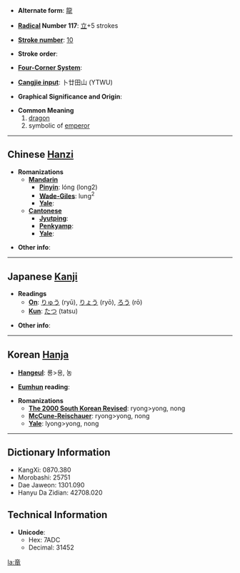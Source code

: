 * '''Alternate form''': [[龍]]

* '''[[Wiktionary:Chinese radical index| Radical]] Number 117''': [[Wiktionary:Chinese radical index 立|立]]+5 strokes

* '''[[Wiktionary:Chinese total strokes index|Stroke number]]''': [[Wiktionary:Chinese total strokes index 10|10]]

* '''Stroke order''': 

* '''[[Wiktionary:Chinese four corner index|Four-Corner System]]''': 

* '''[[Wiktionary:Chinese Cangjie index|Cangjie input]]''': 卜廿田山 (YTWU)

* '''Graphical Significance and Origin''': 

* '''Common Meaning'''
*#[[dragon]]
*# symbolic of [[emperor]]


----

== Chinese [[Hanzi]] ==

* '''Romanizations'''
** '''[[Mandarin]]'''
*** '''[[Pinyin]]''': lóng (long2)
*** '''[[Wade-Giles]]''': lung<sup>2</sup>
*** '''[[Yale]]''': 
** '''[[Cantonese]]'''
*** '''[[Jyutping]]''':
*** '''[[Penkyamp]]''': 
*** '''[[Yale]]''': 

* '''Other info''': 

----

== Japanese [[Kanji]] ==

* '''Readings'''
** '''[[On]]''': [[りゅう]] (ryū), [[りょう]] (ryō), [[ろう]] (rō)
** '''[[Kun]]''': [[たつ]] (tatsu)

* '''Other info''':  

----

== Korean [[Hanja]] ==

* '''[[Hangeul]]''': 룡>용, 농

* '''[[Eumhun]] reading''': 

* '''Romanizations'''
** '''[[The 2000 South Korean Revised Romanization|The 2000 South Korean Revised]]''': ryong>yong, nong
** '''[[McCune-Reischauer]]''': ryong>yong, nong
** '''[[Yale]]''': lyong>yong, nong

----

== Dictionary Information ==

* KangXi: 0870.380
* Morobashi: 25751
* Dae Jaweon: 1301.090
* Hanyu Da Zidian: 42708.020

== Technical Information ==

* '''Unicode''':
** Hex: 7ADC
** Decimal: 31452

[[la:竜]]